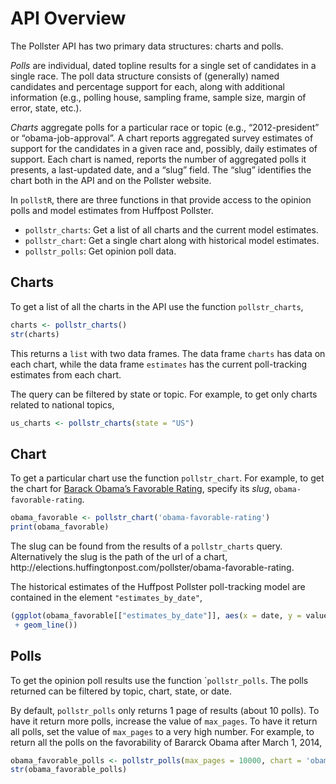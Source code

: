 # API Overview

The Pollster API has two primary data structures: charts and polls.

*Polls* are individual, dated topline results for a single set of candidates in a single race.
The poll data structure consists of (generally) named candidates and percentage support for each, along with additional information (e.g., polling house, sampling frame, sample size, margin of error, state, etc.).

*Charts* aggregate polls for a particular race or topic (e.g., "2012-president" or "obama-job-approval".
A chart reports aggregated survey estimates of support for the candidates in a given race and, possibly, daily estimates of support.
Each chart is named, reports the number of aggregated polls it presents, a last-updated date, and a "slug" field. The "slug" identifies the chart both in the API and on the Pollster website.

In ``pollstR``, there are three functions in that provide access to the opinion polls and model estimates from Huffpost Pollster.

- ``pollstr_charts``: Get a list of all charts and the current model estimates.
- ``pollstr_chart``: Get a single chart along with historical model estimates.
- ``pollstr_polls``: Get opinion poll data.

## Charts

To get a list of all the charts in the API use the function ``pollstr_charts``,
```r
charts <- pollstr_charts()
str(charts)
```
This returns a ``list`` with two data frames.
The data frame ``charts`` has data on each chart,
while the data frame ``estimates`` has the current poll-tracking estimates from each chart.

The query can be filtered by state or topic.
For example, to get only charts related to national topics,
```r
us_charts <- pollstr_charts(state = "US")
```

## Chart

To get a particular chart use the function ``pollstr_chart``.
For example, to get the chart for [Barack Obama's Favorable Rating](http://elections.huffingtonpost.com/pollster/obama-favorable-rating), specify its *slug*, ``obama-favorable-rating``.
```r
obama_favorable <- pollstr_chart('obama-favorable-rating')
print(obama_favorable)
```
The slug can be found from the results of a ``pollstr_charts`` query.
Alternatively the slug is the path of the url of a chart, http://elections.huffingtonpost.com/pollster/obama-favorable-rating.

The historical estimates of the Huffpost Pollster poll-tracking model are contained in the element ``"estimates_by_date"``,
```r
(ggplot(obama_favorable[["estimates_by_date"]], aes(x = date, y = value, color = choice))
 + geom_line())
```

## Polls

To get the opinion poll results use the function ``pollstr_polls`.
The polls returned can be filtered by topic, chart, state, or date.

By default, ``pollstr_polls`` only returns 1 page of results (about 10 polls).
To have it return more polls, increase the value of ``max_pages``.
To have it return all polls, set the value of ``max_pages`` to a very high number.
For example, to return all the polls on the favorability of Bararck Obama after March 1, 2014,
```r
obama_favorable_polls <- pollstr_polls(max_pages = 10000, chart = 'obama-favorable-rating', after = "2014-3-1")
str(obama_favorable_polls)	
```
